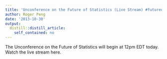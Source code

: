 ```yaml
---
title: 'Unconference on the Future of Statistics (Live Stream) #futureofstats'
author: Roger Peng
date: '2013-10-30'
output:
  distill::distill_article:
    self_contained: no
---
```


The Unconference on the Future of Statistics will begin at 12pm EDT today. Watch the live stream here.
